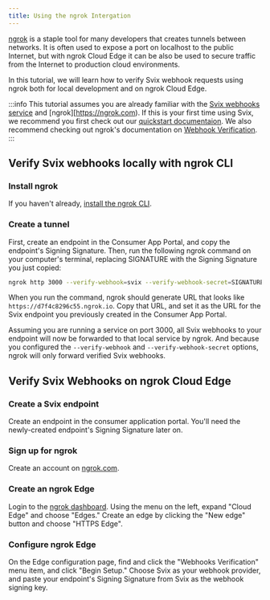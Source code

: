 ```yaml
---
title: Using the ngrok Intergation
---
```


[ngrok](https://ngrok.com) is a staple tool for many developers that creates tunnels between networks. It is often used to expose a port on localhost to the public Internet, but with ngrok Cloud Edge it can be also be used to secure traffic from the Internet to production cloud environments.

In this tutorial, we will learn how to verify Svix webhook requests using ngrok both for local development and on ngrok Cloud Edge.

:::info
This tutorial assumes you are already familiar with the [Svix webhooks service](https://www.svix.com) and [ngrok][https://ngrok.com). If this is your first time using Svix,
we recommend you first check out our [quickstart documentaion](https://docs.svix.com/overview). We also recommend checking out ngrok's documentation on [Webhook Verification](https://ngrok.com/docs/cloud-edge/modules/webhook).
:::

## Verify Svix webhooks locally with ngrok CLI

### Install ngrok
If you haven't already, [install the ngrok CLI](https://ngrok.com/download).

### Create a tunnel

First, create an endpoint in the Consumer App Portal, and copy the endpoint's Signing Signature. Then, run the following ngrok command on your computer's terminal, replacing SIGNATURE with the Signing Signature you just copied:

```sh
ngrok http 3000 --verify-webhook=svix --verify-webhook-secret=SIGNATURE
```

When you run the command, ngrok should generate URL that looks like `https://d7f4c8296c55.ngrok.io`. Copy that URL, and set it as the URL for the Svix endpoint you previously created in the Consumer App Portal.

Assuming you are running a service on port 3000, all Svix webhooks to your endpoint will now be forwarded to that local service by ngrok. And because you configured the `--verify-webhook` and `--verify-webhook-secret` options, ngrok will only forward verified Svix webhooks.

## Verify Svix Webhooks on ngrok Cloud Edge

### Create a Svix endpoint

Create an endpoint in the consumer application portal. You'll need the newly-created endpoint's Signing Signature later on.

### Sign up for ngrok

Create an account on [ngrok.com](https://ngrok.com).

### Create an ngrok Edge

Login to the [ngrok dashboard](https://dashboard.ngrok.com). Using the menu on the left, expand "Cloud Edge" and choose "Edges." Create an edge by clicking the "New edge" button and choose "HTTPS Edge".

### Configure ngrok Edge

On the Edge configuration page, find and click the "Webhooks Verification" menu item, and click "Begin Setup." Choose Svix as your webhook provider, and paste your endpoint's Signing Signature from Svix as the webhook signing key.
